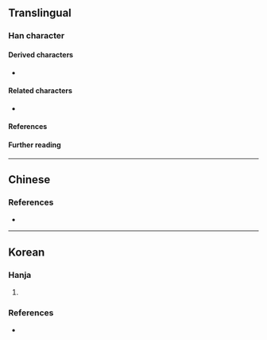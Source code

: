 {{also|丘}}
{{character info}}
==Translingual==

===Han character===
{{Han char|rn=1|rad=一|as=04|sn=5|four=11102|canj=TM|ids=⿱卝一}}

====Derived characters====
* {{l|mul|𩢩}}

====Related characters====
* {{l|mul|丘}} {{q|Orthodox form}}

====References====
{{Han ref|kx=0078.010|hdz=10015.030|uh=3400}}

====Further reading====
{{kangxi-ws|一部/四畫}}

----

==Chinese==
{{zh-see|丘|o}}

===References===
* {{R:twedu|A00015-002}}

----

==Korean==

===Hanja===
{{ko-hanja|언덕|구}}

# {{alternative form of|ko|丘||{{hanja form of|구|[[small]] [[hill]]}}}}

===References===
* {{R:zonmal|13312}}

{{categorize|ko|Hanja variant forms|sort=구}}